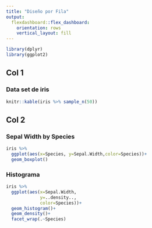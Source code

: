```yaml
---
title: "Diseño por Fila"
output: 
  flexdashboard::flex_dashboard:
    orientation: rows
    vertical_layout: fill
---
```



```r
library(dplyr)
library(ggplot2)

```


Col 1
--------------------------

### Data set de iris
```r
knitr::kable(iris %>% sample_n(50))

```



Col 2
---------------------------

### Sepal Width by Species
```r
iris %>% 
  ggplot(aes(x=Species, y=Sepal.Width,color=Species))+
  geom_boxplot()

```

### Histograma

```r
iris %>%
  ggplot(aes(x=Sepal.Width, 
             y=..density.., 
             color=Species))+
  geom_histogram()+
  geom_density()+
  facet_wrap(.~Species)

```

